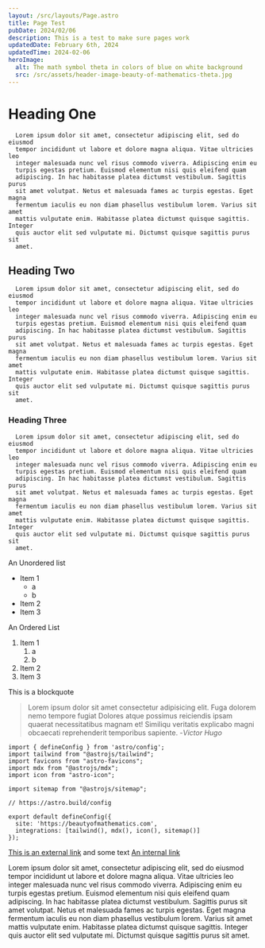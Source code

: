 ```yaml
---
layout: /src/layouts/Page.astro
title: Page Test
pubDate: 2024/02/06
description: This is a test to make sure pages work 
updatedDate: February 6th, 2024
updatedTime: 2024-02-06
heroImage:
  alt: The math symbol theta in colors of blue on white background
  src: /src/assets/header-image-beauty-of-mathematics-theta.jpg
---
```

# Heading One
    
      Lorem ipsum dolor sit amet, consectetur adipiscing elit, sed do eiusmod
      tempor incididunt ut labore et dolore magna aliqua. Vitae ultricies leo
      integer malesuada nunc vel risus commodo viverra. Adipiscing enim eu
      turpis egestas pretium. Euismod elementum nisi quis eleifend quam
      adipiscing. In hac habitasse platea dictumst vestibulum. Sagittis purus
      sit amet volutpat. Netus et malesuada fames ac turpis egestas. Eget magna
      fermentum iaculis eu non diam phasellus vestibulum lorem. Varius sit amet
      mattis vulputate enim. Habitasse platea dictumst quisque sagittis. Integer
      quis auctor elit sed vulputate mi. Dictumst quisque sagittis purus sit
      amet.
    
## Heading Two
    
      Lorem ipsum dolor sit amet, consectetur adipiscing elit, sed do eiusmod
      tempor incididunt ut labore et dolore magna aliqua. Vitae ultricies leo
      integer malesuada nunc vel risus commodo viverra. Adipiscing enim eu
      turpis egestas pretium. Euismod elementum nisi quis eleifend quam
      adipiscing. In hac habitasse platea dictumst vestibulum. Sagittis purus
      sit amet volutpat. Netus et malesuada fames ac turpis egestas. Eget magna
      fermentum iaculis eu non diam phasellus vestibulum lorem. Varius sit amet
      mattis vulputate enim. Habitasse platea dictumst quisque sagittis. Integer
      quis auctor elit sed vulputate mi. Dictumst quisque sagittis purus sit
      amet.
    
### Heading Three
      Lorem ipsum dolor sit amet, consectetur adipiscing elit, sed do eiusmod
      tempor incididunt ut labore et dolore magna aliqua. Vitae ultricies leo
      integer malesuada nunc vel risus commodo viverra. Adipiscing enim eu
      turpis egestas pretium. Euismod elementum nisi quis eleifend quam
      adipiscing. In hac habitasse platea dictumst vestibulum. Sagittis purus
      sit amet volutpat. Netus et malesuada fames ac turpis egestas. Eget magna
      fermentum iaculis eu non diam phasellus vestibulum lorem. Varius sit amet
      mattis vulputate enim. Habitasse platea dictumst quisque sagittis. Integer
      quis auctor elit sed vulputate mi. Dictumst quisque sagittis purus sit
      amet.
    

An Unordered list
- Item 1
   - a
   - b
- Item 2
- Item 3
  

An Ordered List

1. Item 1
   1. a
   2. b
2. Item 2
3. Item 3
  

This is a blockquote
> Lorem ipsum dolor sit amet consectetur adipisicing elit. Fuga dolorem nemo tempore fugiat
> Dolores atque possimus reiciendis ipsam quaerat necessitatibus magnam et! Similiqu
> veritatis explicabo magni obcaecati reprehenderit temporibus sapiente.
> -<cite>Victor Hugo</cite>
    

```astro
import { defineConfig } from 'astro/config';
import tailwind from "@astrojs/tailwind";
import favicons from "astro-favicons";
import mdx from "@astrojs/mdx";
import icon from "astro-icon";

import sitemap from "@astrojs/sitemap";

// https://astro.build/config

export default defineConfig({
  site: 'https://beautyofmathematics.com',
  integrations: [tailwind(), mdx(), icon(), sitemap()]
});
```
 

[This is an external link](https://wikipedia.com) and some text [An internal link](/)

 Lorem ipsum dolor sit amet, consectetur adipiscing elit, sed do eiusmod
      tempor incididunt ut labore et dolore magna aliqua. Vitae ultricies leo
      integer malesuada nunc vel risus commodo viverra. Adipiscing enim eu
      turpis egestas pretium. Euismod elementum nisi quis eleifend quam
      adipiscing. In hac habitasse platea dictumst vestibulum. Sagittis purus
      sit amet volutpat. Netus et malesuada fames ac turpis egestas. Eget magna
      fermentum iaculis eu non diam phasellus vestibulum lorem. Varius sit amet
      mattis vulputate enim. Habitasse platea dictumst quisque sagittis. Integer
      quis auctor elit sed vulputate mi. Dictumst quisque sagittis purus sit
      amet.
